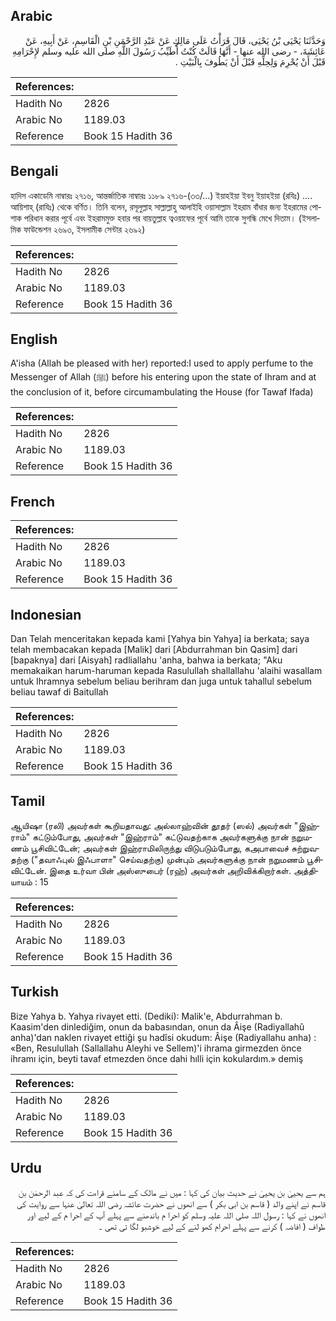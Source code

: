 ## Arabic


<div dir="rtl" lang="ar" style={{fontSize:'larger',backgroundColor:'#f8f9fa',padding:20}}>
وَحَدَّثَنَا يَحْيَى بْنُ يَحْيَى، قَالَ قَرَأْتُ عَلَى مَالِكٍ عَنْ عَبْدِ الرَّحْمَنِ بْنِ الْقَاسِمِ، عَنْ أَبِيهِ، عَنْ عَائِشَةَ، - رضى الله عنها - أَنَّهَا قَالَتْ كُنْتُ أُطَيِّبُ رَسُولَ اللَّهِ صلى الله عليه وسلم لإِحْرَامِهِ قَبْلَ أَنْ يُحْرِمَ وَلِحِلِّهِ قَبْلَ أَنْ يَطُوفَ بِالْبَيْتِ ‏.‏
</div>
<div style={{backgroundColor:'#f8f9fa',padding:20, marginBottom: 10}}><table> <thead> <tr> <th>References:</th> <th></th> </tr> </thead> <tbody><tr><td>Hadith No</td><td>2826</td></tr><tr><td>Arabic No</td><td>1189.03</td></tr><tr><td>Reference</td><td>Book 15 Hadith 36</td></tr></tbody></table></div>

## Bengali


<div dir="ltr" lang="bn" style={{fontSize:'larger',backgroundColor:'#f8f9fa',padding:20}}>
হাদিস একাডেমি নাম্বারঃ ২৭১৬, আন্তর্জাতিক নাম্বারঃ ১১৮৯ ২৭১৬-(৩৩/...) ইয়াহইয়া ইবনু ইয়াহইয়া (রযিঃ) .... আয়িশাহ্ (রাযিঃ) থেকে বর্ণিত। তিনি বলেন, রসূলুল্লাহ সাল্লাল্লাহু আলাইহি ওয়াসাল্লাম ইহরাম বাঁধার জন্য ইহরামের পোশাক পরিধান করার পূর্বে এবং ইহরামমুক্ত হবার পর বায়তুল্লাহ ত্বওয়াফের পূর্বে আমি তাকে সুগন্ধি মেখে দিতাম। (ইসলামিক ফাউন্ডেশন ২৬৯৩, ইসলামীক সেন্টার ২৬৯২)
</div>
<div style={{backgroundColor:'#f8f9fa',padding:20, marginBottom: 10}}><table> <thead> <tr> <th>References:</th> <th></th> </tr> </thead> <tbody><tr><td>Hadith No</td><td>2826</td></tr><tr><td>Arabic No</td><td>1189.03</td></tr><tr><td>Reference</td><td>Book 15 Hadith 36</td></tr></tbody></table></div>

## English


<div dir="ltr" lang="en" style={{fontSize:'larger',backgroundColor:'#f8f9fa',padding:20}}>
A'isha (Allah be pleased with her) reported:I used to apply perfume to the Messenger of Allah (ﷺ) before his entering upon the state of Ihram and at the conclusion of it, before circumambulating the House (for Tawaf Ifada)
</div>
<div style={{backgroundColor:'#f8f9fa',padding:20, marginBottom: 10}}><table> <thead> <tr> <th>References:</th> <th></th> </tr> </thead> <tbody><tr><td>Hadith No</td><td>2826</td></tr><tr><td>Arabic No</td><td>1189.03</td></tr><tr><td>Reference</td><td>Book 15 Hadith 36</td></tr></tbody></table></div>

## French


<div dir="ltr" lang="fr" style={{fontSize:'larger',backgroundColor:'#f8f9fa',padding:20}}>

</div>
<div style={{backgroundColor:'#f8f9fa',padding:20, marginBottom: 10}}><table> <thead> <tr> <th>References:</th> <th></th> </tr> </thead> <tbody><tr><td>Hadith No</td><td>2826</td></tr><tr><td>Arabic No</td><td>1189.03</td></tr><tr><td>Reference</td><td>Book 15 Hadith 36</td></tr></tbody></table></div>

## Indonesian


<div dir="ltr" lang="id" style={{fontSize:'larger',backgroundColor:'#f8f9fa',padding:20}}>
Dan Telah menceritakan kepada kami [Yahya bin Yahya] ia berkata; saya telah membacakan kepada [Malik] dari [Abdurrahman bin Qasim] dari [bapaknya] dari [Aisyah] radliallahu 'anha, bahwa ia berkata; "Aku memakaikan harum-haruman kepada Rasulullah shallallahu 'alaihi wasallam untuk Ihramnya sebelum beliau berihram dan juga untuk tahallul sebelum beliau tawaf di Baitullah
</div>
<div style={{backgroundColor:'#f8f9fa',padding:20, marginBottom: 10}}><table> <thead> <tr> <th>References:</th> <th></th> </tr> </thead> <tbody><tr><td>Hadith No</td><td>2826</td></tr><tr><td>Arabic No</td><td>1189.03</td></tr><tr><td>Reference</td><td>Book 15 Hadith 36</td></tr></tbody></table></div>

## Tamil


<div dir="ltr" lang="ta" style={{fontSize:'larger',backgroundColor:'#f8f9fa',padding:20}}>
ஆயிஷா (ரலி) அவர்கள் கூறியதாவது: அல்லாஹ்வின் தூதர் (ஸல்) அவர்கள் "இஹ்ராம்" கட்டும்போது, அவர்கள் "இஹ்ராம்" கட்டுவதற்காக அவர்களுக்கு நான் நறுமணம் பூசிவிட்டேன்; அவர்கள் இஹ்ராமிலிருந்து விடுபடும்போது, கஅபாவைச் சுற்றுவதற்கு ("தவாஃபுல் இஃபாளா" செய்வதற்கு) முன்பும் அவர்களுக்கு நான் நறுமணம் பூசிவிட்டேன். இதை உர்வா பின் அஸ்ஸுபைர் (ரஹ்) அவர்கள் அறிவிக்கிறார்கள். அத்தியாயம் : 15
</div>
<div style={{backgroundColor:'#f8f9fa',padding:20, marginBottom: 10}}><table> <thead> <tr> <th>References:</th> <th></th> </tr> </thead> <tbody><tr><td>Hadith No</td><td>2826</td></tr><tr><td>Arabic No</td><td>1189.03</td></tr><tr><td>Reference</td><td>Book 15 Hadith 36</td></tr></tbody></table></div>

## Turkish


<div dir="ltr" lang="tr" style={{fontSize:'larger',backgroundColor:'#f8f9fa',padding:20}}>
Bize Yahya b. Yahya rivayet etti. (Dediki): Malik'e, Abdurrahman b. Kaasim'den dinlediğim, onun da babasından, onun da Âişe (Radiyallahû anha)'dan naklen rivayet ettiği şu hadîsi okudum: Âişe (Radiyallahu anha) : «Ben, Resulullah (Sallallahu Aleyhi ve Sellem)'i ihrama girmezden önce ihramı için, beyti tavaf etmezden önce dahi hılli için kokulardım.» demiş
</div>
<div style={{backgroundColor:'#f8f9fa',padding:20, marginBottom: 10}}><table> <thead> <tr> <th>References:</th> <th></th> </tr> </thead> <tbody><tr><td>Hadith No</td><td>2826</td></tr><tr><td>Arabic No</td><td>1189.03</td></tr><tr><td>Reference</td><td>Book 15 Hadith 36</td></tr></tbody></table></div>

## Urdu


<div dir="rtl" lang="ur" style={{fontSize:'larger',backgroundColor:'#f8f9fa',padding:20}}>
ہم سے یحییٰ بن یحییٰ نے حدیث بیان کی کہا : میں نے مالک کے سامنے قراءت کی کہ عبد الرحمٰن بن قاسم نے اپنے والد ( قاسم بن ابی بکر ) سے انھوں نے حضرت عائشہ رضی اللہ تعالیٰ عنہا سے روایت کی انھوں نے کہا : رسول اللہ صلی اللہ علیہ وسلم کو احرا م باندھنے سے پہلے آپ کے احرا م کے لیے اور طواف ( افاضہ ) کرنے سے پہلے احرام کھو لنے کے لیے خوشبو لگا تی تھی ۔
</div>
<div style={{backgroundColor:'#f8f9fa',padding:20, marginBottom: 10}}><table> <thead> <tr> <th>References:</th> <th></th> </tr> </thead> <tbody><tr><td>Hadith No</td><td>2826</td></tr><tr><td>Arabic No</td><td>1189.03</td></tr><tr><td>Reference</td><td>Book 15 Hadith 36</td></tr></tbody></table></div>